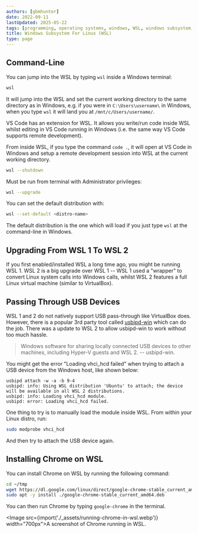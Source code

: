 ```yaml
---
authors: [gbmhunter]
date: 2022-09-11
lastUpdated: 2025-05-22
tags: [programming, operating systems, windows, WSL, windows subsystem, Linux, WSL 2, Chrome]
title: Windows Subsystem For Linux (WSL)
type: page
---
```


<WarningIsNotes />

## Command-Line

You can jump into the WSL by typing `wsl` inside a Windows terminal:

```powershell
wsl
```

It will jump into the WSL and set the current working directory to the same directory as in Windows, e.g. if you were in `C:\Users\username\` in Windows, when you type `wsl` it will land you at `/mnt/c/Users/username/`.

VS Code has an extension for WSL. It allows you write/run code inside WSL whilst editing in VS Code running in Windows (i.e. the same way VS Code supports remote development).

From inside WSL, if you type the command `code .`, it will open at VS Code in Windows and setup a remote development session into WSL at the current working directory.

```bash
wsl --shutdown
```

Must be run from terminal with Administrator privileges:

```bash
wsl --upgrade
```

You can set the default distribution with:

```bash
wsl --set-default <distro-name>
```

The default distribution is the one which will load if you just type `wsl` at the command-line in Windows.

## Upgrading From WSL 1 To WSL 2

If you first enabled/installed WSL a long time ago, you might be running WSL 1. WSL 2 is a big upgrade over WSL 1 -- WSL 1 used a "wrapper" to convert Linux system calls into Windows calls, whilst WSL 2 features a full Linux virtual machine (similar to VirtualBox).

## Passing Through USB Devices

WSL 1 and 2 do not natively support USB pass-through like VirtualBox does. However, there is a popular 3rd party tool called [usbipd-win](https://github.com/dorssel/usbipd-win) which can do the job. There was a update to WSL 2 to allow usbipd-win to work without too much hassle.

> Windows software for sharing locally connected USB devices to other machines, including Hyper-V guests and WSL 2. -- usbipd-win.

You might get the error "Loading vhci_hcd failed" when trying to attach a USB device from the Windows host, like shown below:

```text
usbipd attach -w -a -b 9-4
usbipd: info: Using WSL distribution 'Ubuntu' to attach; the device will be available in all WSL 2 distributions.
usbipd: info: Loading vhci_hcd module.
usbipd: error: Loading vhci_hcd failed.
```
One thing to try is to manually load the module inside WSL. From within your Linux distro, run:

```bash
sudo modprobe vhci_hcd
```

And then try to attach the USB device again.

## Installing Chrome on WSL

You can install Chrome on WSL by running the following command:

```bash
cd ~/tmp
wget https://dl.google.com/linux/direct/google-chrome-stable_current_amd64.deb
sudo apt -y install ./google-chrome-stable_current_amd64.deb
```

You can then run Chrome by typing `google-chrome` in the terminal.

<Image src={import('./_assets/running-chrome-in-wsl.webp')} width="700px">A screenshot of Chrome running in WSL.</Image>
